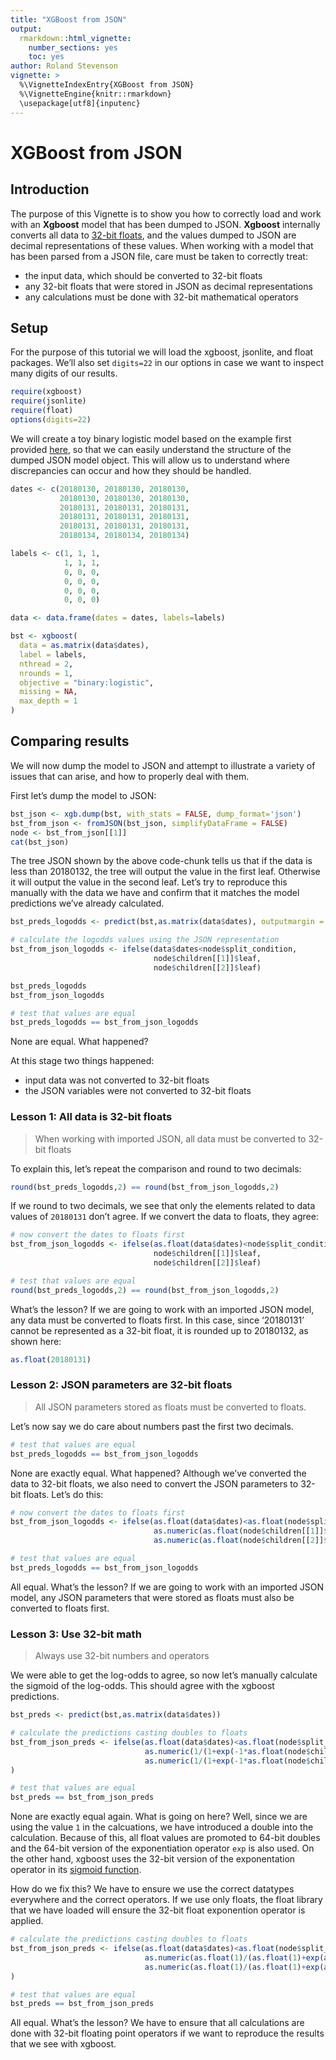 ```yaml
---
title: "XGBoost from JSON"
output:
  rmarkdown::html_vignette:
    number_sections: yes
    toc: yes
author: Roland Stevenson
vignette: >
  %\VignetteIndexEntry{XGBoost from JSON}
  %\VignetteEngine{knitr::rmarkdown}
  \usepackage[utf8]{inputenc}
---
```


XGBoost from JSON
=================

## Introduction

The purpose of this Vignette is to show you how to correctly load and work with an **Xgboost** model that has been dumped to JSON.  **Xgboost** internally converts all data to [32-bit floats](https://en.wikipedia.org/wiki/Single-precision_floating-point_format), and the values dumped to JSON are decimal representations of these values.  When working with a model that has been parsed from a JSON file, care must be taken to correctly treat:

- the input data, which should be converted to 32-bit floats
- any 32-bit floats that were stored in JSON as decimal representations
- any calculations must be done with 32-bit mathematical operators

## Setup

For the purpose of this tutorial we will load the xgboost, jsonlite, and float packages.  We'll also set `digits=22` in our options in case we want to inspect many digits of our results.

```r
require(xgboost)
require(jsonlite)
require(float)
options(digits=22)
```

We will create a toy binary logistic model based on the example first provided [here](https://github.com/dmlc/xgboost/issues/3960), so that we can easily understand the structure of the dumped JSON model object.  This will allow us to understand where discrepancies can occur and how they should be handled.

```r
dates <- c(20180130, 20180130, 20180130,
           20180130, 20180130, 20180130,
           20180131, 20180131, 20180131,
           20180131, 20180131, 20180131,
           20180131, 20180131, 20180131,
           20180134, 20180134, 20180134)

labels <- c(1, 1, 1,
            1, 1, 1,
            0, 0, 0,
            0, 0, 0,
            0, 0, 0,
            0, 0, 0)

data <- data.frame(dates = dates, labels=labels)

bst <- xgboost(
  data = as.matrix(data$dates), 
  label = labels,
  nthread = 2,
  nrounds = 1,
  objective = "binary:logistic",
  missing = NA,
  max_depth = 1
)
```

## Comparing results
We will now dump the model to JSON and attempt to illustrate a variety of issues that can arise, and how to properly deal with them.

First let's dump the model to JSON:

```r
bst_json <- xgb.dump(bst, with_stats = FALSE, dump_format='json')
bst_from_json <- fromJSON(bst_json, simplifyDataFrame = FALSE)
node <- bst_from_json[[1]]
cat(bst_json)
```

The tree JSON shown by the above code-chunk tells us that if the data is less than 20180132, the tree will output the value in the first leaf.  Otherwise it will output the value in the second leaf.  Let's try to reproduce this manually with the data we have and confirm that it matches the model predictions we've already calculated.

```r
bst_preds_logodds <- predict(bst,as.matrix(data$dates), outputmargin = TRUE)

# calculate the logodds values using the JSON representation
bst_from_json_logodds <- ifelse(data$dates<node$split_condition,
                                node$children[[1]]$leaf,
                                node$children[[2]]$leaf)

bst_preds_logodds
bst_from_json_logodds

# test that values are equal
bst_preds_logodds == bst_from_json_logodds

```
None are equal.  What happened?

At this stage two things happened:

- input data was not converted to 32-bit floats
- the JSON variables were not converted to 32-bit floats

### Lesson 1: All data is 32-bit floats

> When working with imported JSON, all data must be converted to 32-bit floats

To explain this, let's repeat the comparison and round to two decimals:

```r
round(bst_preds_logodds,2) == round(bst_from_json_logodds,2)
```

If we round to two decimals, we see that only the elements related to data values of `20180131` don't agree.  If we convert the data to floats, they agree:

```r
# now convert the dates to floats first
bst_from_json_logodds <- ifelse(as.float(data$dates)<node$split_condition,
                                node$children[[1]]$leaf,
                                node$children[[2]]$leaf)

# test that values are equal
round(bst_preds_logodds,2) == round(bst_from_json_logodds,2)
```

What's the lesson?  If we are going to work with an imported JSON model, any data must be converted to floats first.  In this case, since '20180131' cannot be represented as a 32-bit float, it is rounded up to 20180132, as shown here:

```r
as.float(20180131)
```


### Lesson 2: JSON parameters are 32-bit floats

> All JSON parameters stored as floats must be converted to floats.

Let's now say we do care about numbers past the first two decimals.

```r
# test that values are equal
bst_preds_logodds == bst_from_json_logodds
```

None are exactly equal.  What happened?  Although we've converted the data to 32-bit floats, we also need to convert the JSON parameters to 32-bit floats.  Let's do this:

```r
# now convert the dates to floats first
bst_from_json_logodds <- ifelse(as.float(data$dates)<as.float(node$split_condition),
                                as.numeric(as.float(node$children[[1]]$leaf)),
                                as.numeric(as.float(node$children[[2]]$leaf)))

# test that values are equal
bst_preds_logodds == bst_from_json_logodds
```
All equal.  What's the lesson?  If we are going to work with an imported JSON model, any JSON parameters that were stored as floats must also be converted to floats first.

### Lesson 3: Use 32-bit math

> Always use 32-bit numbers and operators

We were able to get the log-odds to agree, so now let's manually calculate the sigmoid of the log-odds.  This should agree with the xgboost predictions.


```r
bst_preds <- predict(bst,as.matrix(data$dates))

# calculate the predictions casting doubles to floats
bst_from_json_preds <- ifelse(as.float(data$dates)<as.float(node$split_condition),
                              as.numeric(1/(1+exp(-1*as.float(node$children[[1]]$leaf)))),
                              as.numeric(1/(1+exp(-1*as.float(node$children[[2]]$leaf))))
)

# test that values are equal
bst_preds == bst_from_json_preds
```

None are exactly equal again.  What is going on here?  Well, since we are using the value `1` in the calcuations, we have introduced a double into the calculation.  Because of this, all float values are promoted to 64-bit doubles and the 64-bit version of the exponentiation operator `exp` is also used.  On the other hand, xgboost uses the 32-bit version of the exponentation operator in its [sigmoid function](https://github.com/dmlc/xgboost/blob/54980b8959680a0da06a3fc0ec776e47c8cbb0a1/src/common/math.h#L25-L27).

How do we fix this?  We have to ensure we use the correct datatypes everywhere and the correct operators.  If we use only floats, the float library that we have loaded will ensure the 32-bit float exponention operator is applied. 
```r
# calculate the predictions casting doubles to floats
bst_from_json_preds <- ifelse(as.float(data$dates)<as.float(node$split_condition),
                              as.numeric(as.float(1)/(as.float(1)+exp(as.float(-1)*as.float(node$children[[1]]$leaf)))),
                              as.numeric(as.float(1)/(as.float(1)+exp(as.float(-1)*as.float(node$children[[2]]$leaf))))
)

# test that values are equal
bst_preds == bst_from_json_preds
```

All equal.  What's the lesson?  We have to ensure that all calculations are done with 32-bit floating point operators if we want to reproduce the results that we see with xgboost.
